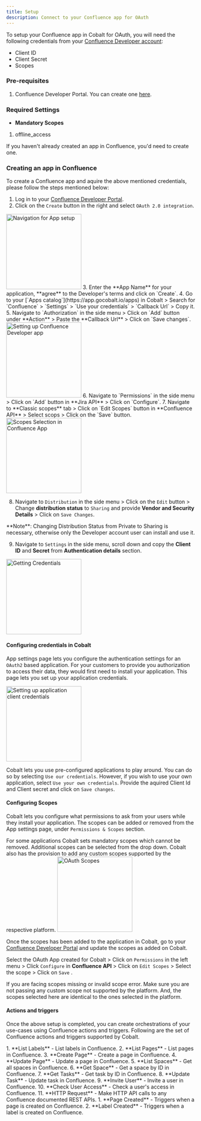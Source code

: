```yaml
---
title: Setup
description: Connect to your Confluence app for OAuth
---
```

To setup your Confluence app in Cobalt for OAuth, you will need the following credentials from your [Confluence Developer account]():
- Client ID
- Client Secret
- Scopes

### Pre-requisites

1. Confluence Developer Portal. You can create one [here](https://www.atlassian.com/developers).

### Required Settings

* **Mandatory Scopes** 
1. offline_access

<Info>If you haven't already created an app in Confluence, you'd need to create one.</Info>

### Creating an app in Confluence

To create a Confluence app and aquire the above mentioned credentials, please follow the steps mentioned below:

1. Log in to your [Confluence Developer Portal](https://developer.atlassian.com/console).
2. Click on the `Create` button in the right and select `OAuth 2.0 integration`.
<img height="200" src="/images/Jira/jira_navigation.png" alt="Navigation for App setup"/>
3. Enter the **App Name** for your application, **agree** to the Developer's terms and click on `Create`.
4. Go to your [`Apps catalog`](https://app.gocobalt.io/apps) in Cobalt > Search for `Confluence` > `Settings` > `Use your credentials` > `Callback Url` > Copy it.
5. Navigate to `Authorization` in the side menu > Click on `Add` button under **Action** > Paste the **Callback Url** > Click on `Save changes`.
<img height="200" src="/images/Confluence/confluence_config.png" alt="Setting up Confluence Developer app"/>
6. Navigate to `Permissions` in the side menu > Click on `Add` button in **Jira API** > Click on `Configure`.
7. Navigate to **Classic scopes** tab > Click on `Edit Scopes` button in **Confluence API** > Select scops > Click on the `Save` button.
<img height="200" src="/images/Confluence/confluence_setscopes.png" alt="Scopes Selection in Confluence App"/>

8. Navigate to `Distribution` in the side menu > Click on the `Edit` button > Change **distribution status** to `Sharing` and provide **Vendor and Security Details** > Click on `Save Changes`.
<Info>
**Note**: Changing Distribution Status from Private to Sharing is necessary, otherwise only the Developer account user can install and use it.
</Info>

9. Navigate to `Settings` in the side menu, scroll down and copy the **Client ID** and **Secret** from **Authentication details** section.
<img height="200" src="/images/Confluence/confluence_credentials.png" alt="Getting Credentials"/>

#### Configuring credentials in Cobalt
App settings page lets you configure the authentication settings for an `OAuth2` based application. For your customers to provide you authorization to access their data,
they would first need to install your application. This page lets you set up your application credentials.

<img height="200" src="/images/Confluence/confluence_cobalt.png" alt="Setting up application client credentials"/>

Cobalt lets you use pre-configured applications to play around. You can do so by selecting `Use our credentials`. However, if you wish to use your own application,
select `Use your own credentials`. Provide the aquired Client Id and Client secret and click on `Save changes`.

#### Configuring Scopes
Cobalt lets you configure what permissions to ask from your users while they install your application. The scopes can be added or removed from the App settings page, under `Permissions & Scopes`
section. 

For some applications Cobalt sets mandatory scopes which cannot be removed. Additional scopes can be selected from the drop down. Cobalt also has the provision to add any 
custom scopes supported by the respective platform.
<img height="200" src="/images/Confluence/confluence_scopes.png" alt="OAuth Scopes"/>

Once the scopes has been added to the application in Cobalt, go to your [Confluence Developer Portal](https://developer.atlassian.com/console) and update the scopes as added on Cobalt.

Select the OAuth App created for Cobalt > Click on `Permissions` in the left menu > Click `Configure` in **Confluence API** > Click on `Edit Scopes` > Select the scope > Click on `Save` . 

<Warning>
If you are facing scopes missing or invalid scope error. Make sure you are not passing any custom scope not supported by the platform. And, the scopes selected here are
identical to the ones selected in the platform.
</Warning>

#### Actions and triggers
Once the above setup is completed, you can create orchestrations of your use-cases using Confluence actions and triggers. Following are the set of Confluence actions and triggers
supported by Cobalt.

<Tabs>
  <Tab title="Actions">
  <AccordionGroup>
  <Accordion title="Labels">
     1. **List Labels** - List labels in Confluence.
     </Accordion>
     <Accordion title="Pages">
     2. **List Pages** - List pages in Confluence.
     3. **Create Page** - Create a page in Confluence.
     4. **Update Page** - Update a page in Confluence.
     </Accordion>
     <Accordion title="Spaces">
     5. **List Spaces** - Get all spaces in Confluence.
     6. **Get Space** - Get a space by ID in Confluence.
      </Accordion>
     <Accordion title="Tasks">
     7. **Get Tasks** - Get task by ID in Confluence.
     8. **Update Task** - Update task in Confluence.
      </Accordion>
     <Accordion title="Users">
     9. **Invite User** - Invite a user in Confluence.
     10. **Check User Access** - Check a user's access in Confluence.
      </Accordion>
     <Accordion title="Others">
     11. **HTTP Request** - Make HTTP API calls to any Confluence documented REST APIs.
      </Accordion>
    </AccordionGroup>
  </Tab>
  
  <Tab title="Triggers">
         1. **Page Created** - Triggers when a page is created on Confluence.
         2. **Label Created** - Triggers when a label is created on Confluence.
  </Tab>
</Tabs>
